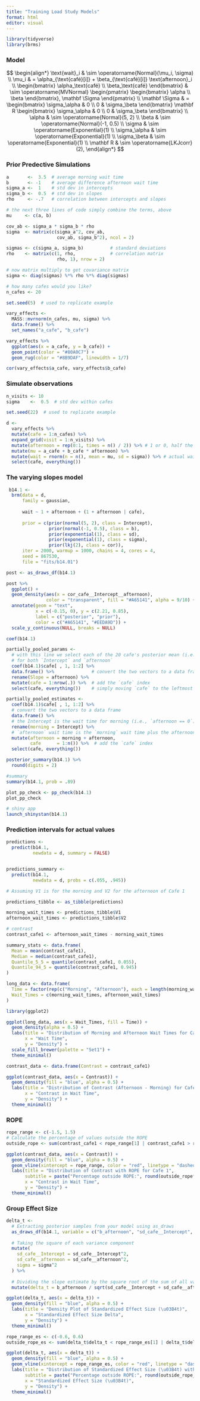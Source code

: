 ```yaml
---
title: "Training Load Study Models"
format: html
editor: visual
---
```


```r
library(tidyverse)
library(brms)
```

### Model

$$
\begin{align*}
\text{wait}_i & \sim \operatorname{Normal}(\mu_i, \sigma) \\
\mu_i         & = \alpha_{\text{café}[i]} + \beta_{\text{café}[i]} \text{afternoon}_i \\
\begin{bmatrix} \alpha_\text{café} \\ \beta_\text{café} \end{bmatrix} & \sim \operatorname{MVNormal} \begin{pmatrix} \begin{bmatrix} \alpha \\ \beta \end{bmatrix}, \mathbf \Sigma \end{pmatrix} \\
\mathbf \Sigma     & = \begin{bmatrix} \sigma_\alpha & 0 \\ 0 & \sigma_\beta \end{bmatrix} \mathbf R \begin{bmatrix} \sigma_\alpha & 0 \\ 0 & \sigma_\beta \end{bmatrix} \\
\alpha        & \sim \operatorname{Normal}(5, 2) \\
\beta         & \sim \operatorname{Normal}(-1, 0.5) \\
\sigma        & \sim \operatorname{Exponential}(1) \\
\sigma_\alpha & \sim \operatorname{Exponential}(1) \\
\sigma_\beta  & \sim \operatorname{Exponential}(1) \\
\mathbf R     & \sim \operatorname{LKJcorr}(2),
\end{align*}
$$

### Prior Predective Simulations

```r
a       <-  3.5  # average morning wait time
b       <- -1    # average difference afternoon wait time
sigma_a <-  1    # std dev in intercepts
sigma_b <-  0.5  # std dev in slopes
rho     <- -.7   # correlation between intercepts and slopes

# the next three lines of code simply combine the terms, above
mu     <- c(a, b)

cov_ab <- sigma_a * sigma_b * rho
sigma  <- matrix(c(sigma_a^2, cov_ab, 
                   cov_ab, sigma_b^2), ncol = 2)
```

```r
sigmas <- c(sigma_a, sigma_b)          # standard deviations
rho    <- matrix(c(1, rho,             # correlation matrix
                   rho, 1), nrow = 2)

# now matrix multiply to get covariance matrix
sigma <- diag(sigmas) %*% rho %*% diag(sigmas)

# how many cafes would you like?
n_cafes <- 20

set.seed(5)  # used to replicate example

vary_effects <- 
  MASS::mvrnorm(n_cafes, mu, sigma) %>% 
  data.frame() %>% 
  set_names("a_cafe", "b_cafe")
```

```r
vary_effects %>% 
  ggplot(aes(x = a_cafe, y = b_cafe)) +
  geom_point(color = "#80A0C7") +
  geom_rug(color = "#8B9DAF", linewidth = 1/7)
```

```r
cor(vary_effects$a_cafe, vary_effects$b_cafe)
```

### Simulate observations

```r
n_visits <- 10
sigma    <-  0.5  # std dev within cafes

set.seed(22)  # used to replicate example

d <-
  vary_effects %>% 
  mutate(cafe = 1:n_cafes) %>% 
  expand_grid(visit = 1:n_visits) %>% 
  mutate(afternoon = rep(0:1, times = n() / 2)) %>% # 1 or 0, half the visits in morning
  mutate(mu = a_cafe + b_cafe * afternoon) %>% 
  mutate(wait = rnorm(n = n(), mean = mu, sd = sigma)) %>% # actual wait times
  select(cafe, everything())
```

### The varying slopes model

```r
 b14.1 <- 
  brm(data = d, 
      family = gaussian,
      
      wait ~ 1 + afternoon + (1 + afternoon | cafe),
      
      prior = c(prior(normal(5, 2), class = Intercept),
                prior(normal(-1, 0.5), class = b),
                prior(exponential(1), class = sd),
                prior(exponential(1), class = sigma),
                prior(lkj(2), class = cor)),
      iter = 2000, warmup = 1000, chains = 4, cores = 4,
      seed = 867530,
      file = "fits/b14.01")
```

```r
post <- as_draws_df(b14.1)
```

```r
post %>%
  ggplot() +
  geom_density(aes(x = cor_cafe__Intercept__afternoon),
               color = "transparent", fill = "#A65141", alpha = 9/10) +
  annotate(geom = "text", 
           x = c(-0.15, 0), y = c(2.21, 0.85), 
           label = c("posterior", "prior"), 
           color = c("#A65141", "#EEDA9D")) +
  scale_y_continuous(NULL, breaks = NULL) 
```

```r
coef(b14.1)
```

```r
partially_pooled_params <-
  # with this line we select each of the 20 cafe's posterior mean (i.e., Estimate)
  # for both `Intercept` and `afternoon`
  coef(b14.1)$cafe[ , 1, 1:2] %>%
  data.frame() %>%              # convert the two vectors to a data frame
  rename(Slope = afternoon) %>%
  mutate(cafe = 1:nrow(.)) %>%  # add the `cafe` index
  select(cafe, everything())    # simply moving `cafe` to the leftmost position
```

```r
partially_pooled_estimates <-
  coef(b14.1)$cafe[ , 1, 1:2] %>%
  # convert the two vectors to a data frame
  data.frame() %>%
  # the Intercept is the wait time for morning (i.e., `afternoon == 0`)
  rename(morning = Intercept) %>%
  # `afternoon` wait time is the `morning` wait time plus the afternoon slope
  mutate(afternoon = morning + afternoon,
         cafe      = 1:n()) %>%  # add the `cafe` index
  select(cafe, everything()) 
```

```r
posterior_summary(b14.1) %>% 
  round(digits = 2)
```

```r
#summary
summary(b14.1, prob = .89)
```

```r
plot_pp_check <- pp_check(b14.1)
plot_pp_check 
```

```r
# shiny app
launch_shinystan(b14.1)
```

### Prediction intervals for actual values

```r

predictions <-
  predict(b14.1,
          newdata = d, summary = FALSE)


predictions_summary <-
  predict(b14.1,
          newdata = d, probs = c(.055, .945))
```

```r
# Assuming V1 is for the morning and V2 for the afternoon of Cafe 1

predictions_tibble <- as_tibble(predictions)

morning_wait_times <- predictions_tibble$V1
afternoon_wait_times <- predictions_tibble$V2
```

```r
# contrast
contrast_cafe1 <- afternoon_wait_times - morning_wait_times
```

```r
summary_stats <- data.frame(
  Mean = mean(contrast_cafe1),
  Median = median(contrast_cafe1),
  Quantile_5_5 = quantile(contrast_cafe1, 0.055),
  Quantile_94_5 = quantile(contrast_cafe1, 0.945)
)

```

```r
long_data <- data.frame(
  Time = factor(rep(c("Morning", "Afternoon"), each = length(morning_wait_times))),
  Wait_Times = c(morning_wait_times, afternoon_wait_times)
)

library(ggplot2)

ggplot(long_data, aes(x = Wait_Times, fill = Time)) +
  geom_density(alpha = 0.5) +
  labs(title = "Distribution of Morning and Afternoon Wait Times for Cafe 1",
       x = "Wait Time",
       y = "Density") +
  scale_fill_brewer(palette = "Set1") +
  theme_minimal()
```

```r
contrast_data <- data.frame(Contrast = contrast_cafe1)

ggplot(contrast_data, aes(x = Contrast)) +
  geom_density(fill = "blue", alpha = 0.5) +
  labs(title = "Distribution of Contrast (Afternoon - Morning) for Cafe 1",
       x = "Contrast in Wait Time",
       y = "Density") +
  theme_minimal()
```

### ROPE

```r
rope_range <- c(-1.5, 1.5)
# Calculate the percentage of values outside the ROPE
outside_rope <- sum(contrast_cafe1 < rope_range[1] | contrast_cafe1 > rope_range[2]) / length(contrast_cafe1)
```

```r
ggplot(contrast_data, aes(x = Contrast)) +
  geom_density(fill = "blue", alpha = 0.5) +
  geom_vline(xintercept = rope_range, color = "red", linetype = "dashed") +
  labs(title = "Distribution of Contrast with ROPE for Cafe 1",
       subtitle = paste("Percentage outside ROPE:", round(outside_rope*100, 2), "%"),
       x = "Contrast in Wait Time",
       y = "Density") +
  theme_minimal()

```

### Group Effect Size

```r
delta_t <- 
  # Extracting posterior samples from your model using as_draws
  as_draws_df(b14.1, variable = c("b_afternoon", "sd_cafe__Intercept", "sd_cafe__afternoon", "sigma")) %>%
  
  # Taking the square of each variance component
  mutate(
    sd_cafe__Intercept = sd_cafe__Intercept^2,
    sd_cafe__afternoon = sd_cafe__afternoon^2,
    sigma = sigma^2
  ) %>%
  
  # Dividing the slope estimate by the square root of the sum of all variance components
  mutate(delta_t = b_afternoon / sqrt(sd_cafe__Intercept + sd_cafe__afternoon + sigma))

```

```r

ggplot(delta_t, aes(x = delta_t)) +
  geom_density(fill = "blue", alpha = 0.5) +
  labs(title = "Density Plot of Standardized Effect Size (\u03B4t)",
       x = "Standardized Effect Size Delta",
       y = "Density") +
  theme_minimal()

```

```r
rope_range_es <- c(-0.6, 0.6)
outside_rope_es <- sum(delta_t$delta_t < rope_range_es[1] | delta_t$delta_t > rope_range_es[2]) / nrow(delta_t)
```

```r
ggplot(delta_t, aes(x = delta_t)) +
  geom_density(fill = "blue", alpha = 0.5) +
  geom_vline(xintercept = rope_range_es, color = "red", linetype = "dashed") +
  labs(title = "Distribution of Standardized Effect Size (\u03B4t) with ROPE",
       subtitle = paste("Percentage outside ROPE:", round(outside_rope_es*100, 2), "%"),
       x = "Standardized Effect Size (\u03B4t)",
       y = "Density") +
  theme_minimal()
```
